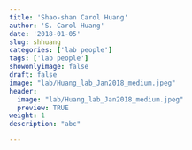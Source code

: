 ```yaml
---
title: 'Shao-shan Carol Huang'
author: 'S. Carol Huang'
date: '2018-01-05'
slug: shhuang
categories: ['lab people']
tags: ['lab people']
showonlyimage: false
draft: false
image: "lab/Huang_lab_Jan2018_medium.jpeg"
header:
  image: "lab/Huang_lab_Jan2018_medium.jpeg"
  preview: TRUE
weight: 1
description: "abc"

---
```

